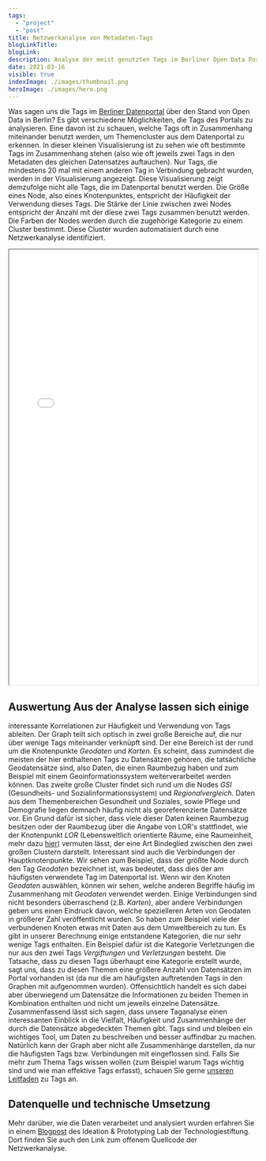 ```yaml
---
tags:
  - "project"
  - "post"
title: Netzwerkanalyse von Metadaten-Tags
blogLinkTitle:
blogLink:
description: Analyse der meist genutzten Tags im Berliner Open Data Portal
date: 2021-03-16
visible: true
indexImage: ./images/thumbnail.png
heroImage: ./images/hero.png
---
```


Was sagen uns die Tags im [Berliner Datenportal](https://daten.berlin.de) über den Stand von Open Data in Berlin? Es
gibt verschiedene Möglichkeiten, die Tags des Portals zu analysieren. Eine davon
ist zu schauen, welche Tags oft in Zusammenhang miteinander benutzt werden, um
Themencluster aus dem Datenportal zu erkennen. In dieser kleinen Visualisierung
ist zu sehen wie oft bestimmte Tags im Zusammenhang stehen (also wie oft jeweils
zwei Tags in den Metadaten des gleichen Datensatzes auftauchen). Nur Tags, die
mindestens 20 mal mit einem anderen Tag in Verbindung gebracht wurden, werden in
der Visualisierung angezeigt. Diese Visualisierung zeigt demzufolge nicht alle
Tags, die im Datenportal benutzt werden. Die Größe eines Node, also eines
Knotenpunktes, entspricht der Häufigkeit der Verwendung dieses Tags. Die Stärke
der Linie zwischen zwei Nodes entspricht der Anzahl mit der diese zwei Tags
zusammen benutzt werden. Die Farben der Nodes werden durch die zugehörige
Kategorie zu einem Cluster bestimmt. Diese Cluster wurden automatisiert durch
eine Netzwerkanalyse identifiziert.

<ContentSection fullWidth={false}>
  <iframe
    src="/tag_analyse/index.html"
    width="100%"
    height="880px"
    title="My file"
  ></iframe>
</ContentSection>

## Auswertung Aus der Analyse lassen sich einige

interessante Korrelationen zur Häufigkeit und Verwendung von Tags ableiten. Der
Graph teilt sich optisch in zwei große Bereiche auf, die nur über wenige Tags
miteinander verknüpft sind. Der eine Bereich ist der rund um die Knotenpunkte
_Geodaten_ und _Karten_. Es scheint, dass zumindest die meisten der hier
enthaltenen Tags zu Datensätzen gehören, die tatsächliche Geodatensätze sind,
also Daten, die einen Raumbezug haben und zum Beispiel mit einem
Geoinformationssystem weiterverarbeitet werden können. Das zweite große Cluster
findet sich rund um die Nodes _GSI_ (Gesundheits- und Sozialinformationssystem)
und _Regionalvergleich_. Daten aus dem Themenbereichen Gesundheit und Soziales,
sowie Pflege und Demografie liegen demnach häufig nicht als georeferenzierte
Datensätze vor. Ein Grund dafür ist sicher, dass viele dieser Daten keinen
Raumbezug besitzen oder der Raumbezug über die Angabe von LOR's stattfindet, wie
der Knotenpunkt _LOR_ (Lebensweltlich orientierte Räume, eine Raumeinheit, mehr
dazu
[hier](https://lab.technologiestiftung-berlin.de/projects/spatial-units/de/))
vermuten lässt, der eine Art Bindeglied zwischen den zwei großen Clustern
darstellt. Interessant sind auch die Verbindungen der Hauptknotenpunkte. Wir
sehen zum Beispiel, dass der größte Node durch den Tag _Geodaten_ bezeichnet
ist, was bedeutet, dass dies der am häufigsten verwendete Tag im Datenportal
ist. Wenn wir den Knoten _Geodaten_ auswählen, können wir sehen, welche anderen
Begriffe häufig im Zusammenhang mit _Geodaten_ verwendet werden. Einige
Verbindungen sind nicht besonders überraschend (z.B. _Karten_), aber andere
Verbindungen geben uns einen Eindruck davon, welche spezielleren Arten von
Geodaten in größerer Zahl veröffentlicht wurden. So haben zum Beispiel viele der
verbundenen Knoten etwas mit Daten aus dem Umweltbereich zu tun. Es gibt in
unserer Berechnung einige entstandene Kategorien, die nur sehr wenige Tags
enthalten. Ein Beispiel dafür ist die Kategorie Verletzungen die nur aus den
zwei Tags _Vergiftungen_ und _Verletzungen_ besteht. Die Tatsache, dass zu
diesen Tags überhaupt eine Kategorie erstellt wurde, sagt uns, dass zu diesen
Themen eine größere Anzahl von Datensätzen im Portal vorhanden ist (da nur die
am häufigsten auftretenden Tags in den Graphen mit aufgenommen wurden).
Offensichtlich handelt es sich dabei aber überwiegend um Datensätze die
Informationen zu beiden Themen in Kombination enthalten und nicht um jeweils
einzelne Datensätze. Zusammenfassend lässt sich sagen, dass unsere Taganalyse
einen interessanten Einblick in die Vielfalt, Häufigkeit und Zusammenhänge der
durch die Datensätze abgedeckten Themen gibt. Tags sind und bleiben ein
wichtiges Tool, um Daten zu beschreiben und besser auffindbar zu machen.
Natürlich kann der Graph aber nicht alle Zusammenhänge darstellen, da nur die
häufigsten Tags bzw. Verbindungen mit eingeflossen sind. Falls Sie mehr zum
Thema Tags wissen wollen (zum Beispiel warum Tags wichtig sind und wie man
effektive Tags erfasst), schauen Sie gerne [unseren
Leitfaden](https://odis-berlin.de/ressourcen/tag_analyse.html) zu Tags an.

## Datenquelle und technische Umsetzung
Mehr darüber, wie die Daten verarbeitet und analysiert wurden erfahren Sie in einem
[Blogpost](https://lab.technologiestiftung-berlin.de/projects/tag-analysis/de/)
des Ideation & Prototyping Lab der Technologiestiftung. Dort finden Sie auch den
Link zum offenem Quellcode der Netzwerkanalyse.
